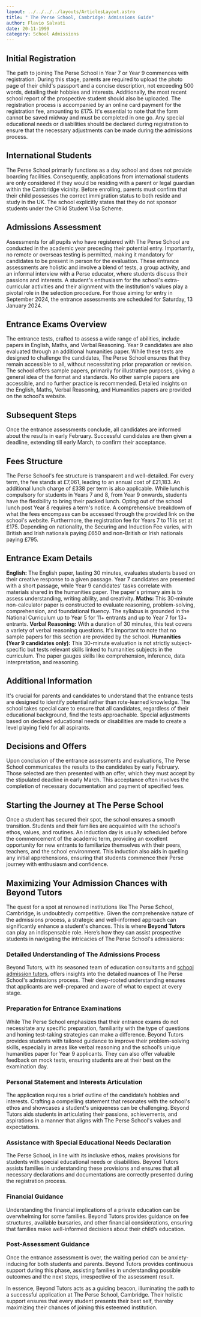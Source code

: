 ```yaml
---
layout: ../../../../layouts/ArticlesLayout.astro
title: " The Perse School, Cambridge: Admissions Guide"
author: Flavio Salvati
date: 20-11-1999
category: School Admissions
---
```


## Initial Registration

The path to joining The Perse School in Year 7 or Year 9 commences with registration. During this stage, parents are required to upload the photo page of their child's passport and a concise description, not exceeding 500 words, detailing their hobbies and interests. Additionally, the most recent school report of the prospective student should also be uploaded. The registration process is accompanied by an online card payment for the registration fee, amounting to £175. It's essential to note that the form cannot be saved midway and must be completed in one go. Any special educational needs or disabilities should be declared during registration to ensure that the necessary adjustments can be made during the admissions process.

## International Students

The Perse School primarily functions as a day school and does not provide boarding facilities. Consequently, applications from international students are only considered if they would be residing with a parent or legal guardian within the Cambridge vicinity. Before enrolling, parents must confirm that their child possesses the correct immigration status to both reside and study in the UK. The school explicitly states that they do not sponsor students under the Child Student Visa Scheme.

## Admissions Assessment

Assessments for all pupils who have registered with The Perse School are conducted in the academic year preceding their potential entry. Importantly, no remote or overseas testing is permitted, making it mandatory for candidates to be present in person for the evaluation. These entrance assessments are holistic and involve a blend of tests, a group activity, and an informal interview with a Perse educator, where students discuss their passions and interests. A student's enthusiasm for the school's extra-curricular activities and their alignment with the institution's values play a pivotal role in the selection procedure. For those aiming for entry in September 2024, the entrance assessments are scheduled for Saturday, 13 January 2024.

## Entrance Exams Overview

The entrance tests, crafted to assess a wide range of abilities, include papers in English, Maths, and Verbal Reasoning. Year 9 candidates are also evaluated through an additional humanities paper. While these tests are designed to challenge the candidates, The Perse School ensures that they remain accessible to all, without necessitating prior preparation or revision. The school offers sample papers, primarily for illustrative purposes, giving a general idea of the format and standards. No other sample papers are accessible, and no further practice is recommended. Detailed insights on the English, Maths, Verbal Reasoning, and Humanities papers are provided on the school's website.

## Subsequent Steps

Once the entrance assessments conclude, all candidates are informed about the results in early February. Successful candidates are then given a deadline, extending till early March, to confirm their acceptance.

## Fees Structure

The Perse School's fee structure is transparent and well-detailed. For every term, the fee stands at £7,061, leading to an annual cost of £21,183. An additional lunch charge of £338 per term is also applicable. While lunch is compulsory for students in Years 7 and 8, from Year 9 onwards, students have the flexibility to bring their packed lunch. Opting out of the school lunch post Year 8 requires a term's notice. A comprehensive breakdown of what the fees encompass can be accessed through the provided link on the school's website. Furthermore, the registration fee for Years 7 to 11 is set at £175. Depending on nationality, the Securing and Induction Fee varies, with British and Irish nationals paying £650 and non-British or Irish nationals paying £795.

## Entrance Exam Details

**English:** The English paper, lasting 30 minutes, evaluates students based on their creative response to a given passage. Year 7 candidates are presented with a short passage, while Year 9 candidates' tasks correlate with materials shared in the humanities paper. The paper's primary aim is to assess understanding, writing ability, and creativity. **Maths:** This 30-minute non-calculator paper is constructed to evaluate reasoning, problem-solving, comprehension, and foundational fluency. The syllabus is grounded in the National Curriculum up to Year 5 for 11+ entrants and up to Year 7 for 13+ entrants. **Verbal Reasoning:** With a duration of 30 minutes, this test covers a variety of verbal reasoning questions. It's important to note that no sample papers for this section are provided by the school. **Humanities (Year 9 candidates only):** This 30-minute evaluation is not strictly subject-specific but tests relevant skills linked to humanities subjects in the curriculum. The paper gauges skills like comprehension, inference, data interpretation, and reasoning.

## Additional Information

It's crucial for parents and candidates to understand that the entrance tests are designed to identify potential rather than rote-learned knowledge. The school takes special care to ensure that all candidates, regardless of their educational background, find the tests approachable. Special adjustments based on declared educational needs or disabilities are made to create a level playing field for all aspirants.

## Decisions and Offers

Upon conclusion of the entrance assessments and evaluations, The Perse School communicates the results to the candidates by early February. Those selected are then presented with an offer, which they must accept by the stipulated deadline in early March. This acceptance often involves the completion of necessary documentation and payment of specified fees.

## Starting the Journey at The Perse School

Once a student has secured their spot, the school ensures a smooth transition. Students and their families are acquainted with the school's ethos, values, and routines. An induction day is usually scheduled before the commencement of the academic term, providing an excellent opportunity for new entrants to familiarize themselves with their peers, teachers, and the school environment. This induction also aids in quelling any initial apprehensions, ensuring that students commence their Perse journey with enthusiasm and confidence.

## Maximizing Your Admission Chances with Beyond Tutors

The quest for a spot at renowned institutions like The Perse School, Cambridge, is undoubtedly competitive. Given the comprehensive nature of the admissions process, a strategic and well-informed approach can significantly enhance a student's chances. This is where **Beyond Tutors** can play an indispensable role. Here’s how they can assist prospective students in navigating the intricacies of The Perse School's admissions:

### Detailed Understanding of The Admissions Process

Beyond Tutors, with its seasoned team of education consultants and [school admission tutors](https://www.beyond-tutors.com/school-admissions.html), offers insights into the detailed nuances of The Perse School's admissions process. Their deep-rooted understanding ensures that applicants are well-prepared and aware of what to expect at every stage.

### Preparation for Entrance Examinations

While The Perse School emphasizes that their entrance exams do not necessitate any specific preparation, familiarity with the type of questions and honing test-taking strategies can make a difference. Beyond Tutors provides students with tailored guidance to improve their problem-solving skills, especially in areas like verbal reasoning and the school’s unique humanities paper for Year 9 applicants. They can also offer valuable feedback on mock tests, ensuring students are at their best on the examination day.

### Personal Statement and Interests Articulation

The application requires a brief outline of the candidate’s hobbies and interests. Crafting a compelling statement that resonates with the school's ethos and showcases a student's uniqueness can be challenging. Beyond Tutors aids students in articulating their passions, achievements, and aspirations in a manner that aligns with The Perse School's values and expectations.

### Assistance with Special Educational Needs Declaration

The Perse School, in line with its inclusive ethos, makes provisions for students with special educational needs or disabilities. Beyond Tutors assists families in understanding these provisions and ensures that all necessary declarations and documentations are correctly presented during the registration process.

### Financial Guidance

Understanding the financial implications of a private education can be overwhelming for some families. Beyond Tutors provides guidance on fee structures, available bursaries, and other financial considerations, ensuring that families make well-informed decisions about their child’s education.

### Post-Assessment Guidance

Once the entrance assessment is over, the waiting period can be anxiety-inducing for both students and parents. Beyond Tutors provides continuous support during this phase, assisting families in understanding possible outcomes and the next steps, irrespective of the assessment result.

In essence, Beyond Tutors acts as a guiding beacon, illuminating the path to a successful application at The Perse School, Cambridge. Their holistic support ensures that every student presents their best self, thereby maximizing their chances of joining this esteemed institution.
